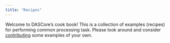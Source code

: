 ```yaml
---
title: "Recipes"
---
```


Welcome to DASCore's cook book! This is a collection of examples (recipes) for performing common processing task.
Please look around and consider [contributing](../contributing/contributing.qmd) some examples of your
own.
